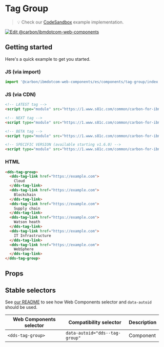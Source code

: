 
# Tag Group

> 💡 Check our
> [CodeSandbox](https://githubbox.com/carbon-design-system/carbon-for-ibm-dotcom/tree/master/packages/web-components/examples/codesandbox/components/tag-group)
> example implementation.

[![Edit @carbon/ibmdotcom-web-components](https://codesandbox.io/static/img/play-codesandbox.svg)](https://githubbox.com/carbon-design-system/carbon-for-ibm-dotcom/tree/master/packages/web-components/examples/codesandbox/components/tag-group)

## Getting started

Here's a quick example to get you started.

### JS (via import)

```javascript
import '@carbon/ibmdotcom-web-components/es/components/tag-group/index.js';
```

### JS (via CDN)

```html
<!-- LATEST tag -->
<script type="module" src="https://1.www.s81c.com/common/carbon-for-ibm-dotcom/latest/tag-group.min.js"></script>

<!-- NEXT tag -->
<script type="module" src="https://1.www.s81c.com/common/carbon-for-ibm-dotcom/next/tag-group.min.js"></script>

<!-- BETA tag -->
<script type="module" src="https://1.www.s81c.com/common/carbon-for-ibm-dotcom/beta/tag-group.min.js"></script>

<!-- SPECIFIC VERSION (available starting v1.6.0) -->
<script type="module" src="https://1.www.s81c.com/common/carbon-for-ibm-dotcom/v1.6.0/tag-group.min.js"></script>
```

<Description markdown={plex} />

### HTML

```html
<dds-tag-group>
  <dds-tag-link href="https://example.com">
    Cloud
  </dds-tag-link>
  <dds-tag-link href="https://example.com">
    Blockchain
  </dds-tag-link>
  <dds-tag-link href="https://example.com">
    Supply chain
  </dds-tag-link>
  <dds-tag-link href="https://example.com">
    Watson heath
  </dds-tag-link>
  <dds-tag-link href="https://example.com">
    IT Infrastructure
  </dds-tag-link>
  <dds-tag-link href="https://example.com">
    WebSphere
  </dds-tag-link>
</dds-tag-group>
```

## Props

<Props of="dds-tag-group" />

## Stable selectors

See [our README](https://github.com/carbon-design-system/carbon-for-ibm-dotcom/tree/master/packages/web-components#stable-selectors-for-analytics-and-integratione2e-testing-in-web-components) to see how Web Components selector and `data-autoid` should be used.

| Web Components selector     | Compatibility selector                   | Description |
| --------------------------- | ---------------------------------------- | ----------- |
| `<dds-tag-group>`           | `data-autoid="dds--tag-group"`          | Component   |

<Description markdown={contributing} />
